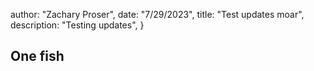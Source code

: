 



  author: "Zachary Proser",
  date: "7/29/2023",
  title: "Test updates moar",
  description: "Testing updates", 
 }

  
 ## One fish                
  
